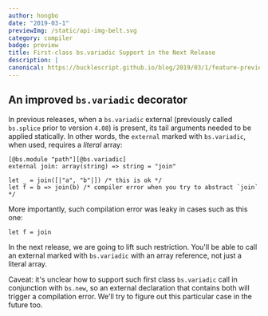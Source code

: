 ```yaml
---
author: hongbo
date: "2019-03-1" 
previewImg: /static/api-img-belt.svg
category: compiler
badge: preview 
title: First-class bs.variadic Support in the Next Release
description: |
canonical: https://bucklescript.github.io/blog/2019/03/1/feature-preview
---
```


## An improved `bs.variadic` decorator

In previous releases, when a `bs.variadic` external (previously called
`bs.splice` prior to version `4.08`) is present, its tail arguments needed to
be applied statically. In other words, the `external` marked with
`bs.variadic`, when used, requires a _literal_ array:

```reason
[@bs.module "path"][@bs.variadic]
external join: array(string) => string = "join"

let _ = join([|"a", "b"|]) /* this is ok */
let f = b => join(b) /* compiler error when you try to abstract `join` */
```

More importantly, such compilation error was leaky in cases such as this one:

```reason
let f = join
```

In the next release, we are going to lift such restriction. You'll be able to
call an external marked with `bs.variadic` with an array reference, not just a
literal array.

Caveat: it's unclear how to support such first class `bs.variadic` call in
conjunction with `bs.new`, so an external declaration that contains both will
trigger a compilation error. We'll try to figure out this particular case in
the future too.

